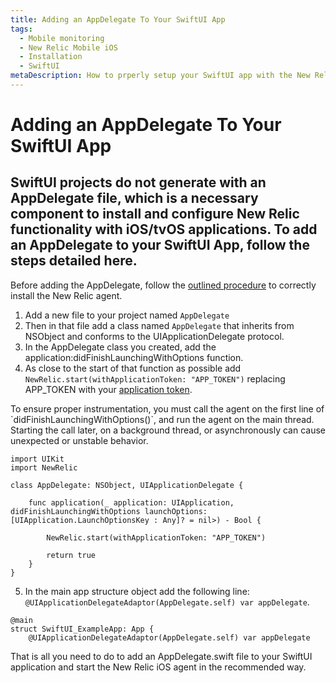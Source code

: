 ```yaml
---
title: Adding an AppDelegate To Your SwiftUI App
tags:
  - Mobile monitoring
  - New Relic Mobile iOS
  - Installation
  - SwiftUI
metaDescription: How to prperly setup your SwiftUI app with the New Relic agent.
---
```


# Adding an AppDelegate To Your SwiftUI App
## SwiftUI projects do not generate with an AppDelegate file, which is a necessary component to install and configure New Relic functionality with iOS/tvOS applications. To add an AppDelegate to your SwiftUI App, follow the steps detailed here.
Before adding the AppDelegate, follow the [outlined procedure](docs/mobile-monitoring/new-relic-mobile-ios/installation/spm-installation.mdx) to correctly install the New Relic agent. 

1. Add a new file to your project named `AppDelegate`
2. Then in that file add a class named `AppDelegate` that inherits from NSObject and conforms to the UIApplicationDelegate protocol. 
3. In the AppDelegate class you created, add the application:didFinishLaunchingWithOptions function. 
4. As close to the start of that function as possible add `NewRelic.start(withApplicationToken: "APP_TOKEN")` replacing APP_TOKEN with your [application token](/docs/mobile-apps/viewing-your-application-token).

<Callout variant="important">
    To ensure proper instrumentation, you must call the agent on the first line of `didFinishLaunchingWithOptions()`, and run the agent on the main thread. Starting the call later, on a background thread, or asynchronously can cause unexpected or unstable behavior.
</Callout>

```
import UIKit
import NewRelic

class AppDelegate: NSObject, UIApplicationDelegate {
    
    func application(_ application: UIApplication, didFinishLaunchingWithOptions launchOptions: [UIApplication.LaunchOptionsKey : Any]? = nil>) - Bool {
        
        NewRelic.start(withApplicationToken: "APP_TOKEN")
        
        return true
    }
}
```

5. In the main app structure object add the following line: `@UIApplicationDelegateAdaptor(AppDelegate.self) var appDelegate`. 

```
@main
struct SwiftUI_ExampleApp: App {
    @UIApplicationDelegateAdaptor(AppDelegate.self) var appDelegate
```

That is all you need to do to add an AppDelegate.swift file to your SwiftUI application and start the New Relic iOS agent in the recommended way.

<InstallFeedback />
